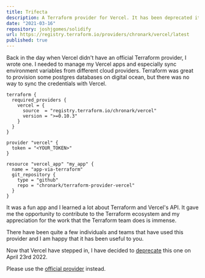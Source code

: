 ```yaml
---
title: Trifecta
description: A Terraform provider for Vercel. It has been deprecated it when Vercel rolled out their official provider.
date: "2021-03-16"
repository: joshjgomes/solidify
url: https://registry.terraform.io/providers/chronark/vercel/latest
published: true
---
```


Back in the day when Vercel didn't have an official Terraform provider, I wrote one.
I needed to manage my Vercel apps and especially sync environment variables from different cloud providers.
Terraform was great to provision some postgres databases on digital ocean, but there was no way to sync the credentials with Vercel.

```hcl
terraform {
  required_providers {
    vercel = {
      source  = "registry.terraform.io/chronark/vercel"
      version = ">=0.10.3"
    }
  }
}

provider "vercel" {
  token = "<YOUR_TOKEN>"
}

resource "vercel_app" "my_app" {
  name = "app-via-terraform"
  git_repository {
    type = "github"
    repo = "chronark/terraform-provider-vercel"
  }
}
```

It was a fun app and I learned a lot about Terraform and Vercel's API.
It gave me the opportunity to contribute to the Terraform ecosystem and my appreciation for the work that the Terraform team does is immense.

There have been quite a few individuals and teams that have used this provider and I am happy that it has been useful to you.

Now that Vercel have stepped in, I have decided to [deprecate](https://twitter.com/chronark_/status/1517759708983177218) this one on April 23rd 2022.

Please use the [official provider](https://registry.terraform.io/providers/vercel/vercel/latest) instead.
